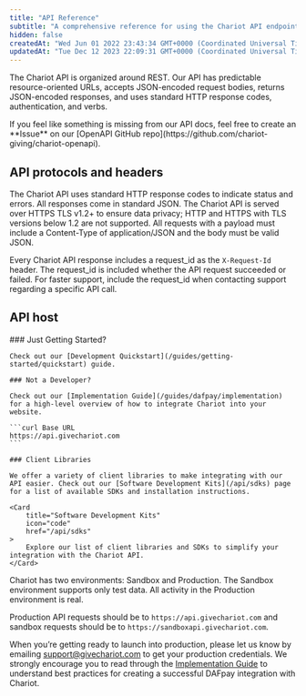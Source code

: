 ```yaml
---
title: "API Reference"
subtitle: "A comprehensive reference for using the Chariot API endpoints"
hidden: false
createdAt: "Wed Jun 01 2022 23:43:34 GMT+0000 (Coordinated Universal Time)"
updatedAt: "Tue Dec 12 2023 22:09:31 GMT+0000 (Coordinated Universal Time)"
---
```

The Chariot API is organized around REST. Our API has predictable resource-oriented URLs, accepts JSON-encoded request bodies, returns JSON-encoded responses, and uses standard HTTP response codes, authentication, and verbs.

<Note title="Issues, Ideas or Feedback">
 If you feel like something is missing from our API docs, feel free to create an **Issue** on our [OpenAPI GitHub repo](https://github.com/chariot-giving/chariot-openapi).
</Note>

## API protocols and headers

The Chariot API uses standard HTTP response codes to indicate status and errors.
All responses come in standard JSON. The Chariot API is served over HTTPS TLS v1.2+ to ensure data privacy; HTTP and HTTPS with TLS versions below 1.2 are not supported.
All requests with a payload must include a Content-Type of application/JSON and the body must be valid JSON.

Every Chariot API response includes a request_id as the `X-Request-Id` header.
The request_id is included whether the API request succeeded or failed.
For faster support, include the request_id when contacting support regarding a specific API call.

## API host

<Aside>
    ### Just Getting Started?

    Check out our [Development Quickstart](/guides/getting-started/quickstart) guide.

    ### Not a Developer?

    Check out our [Implementation Guide](/guides/dafpay/implementation) for a high-level overview of how to integrate Chariot into your website.

    ```curl Base URL
    https://api.givechariot.com
    ```

    ### Client Libraries

    We offer a variety of client libraries to make integrating with our API easier. Check out our [Software Development Kits](/api/sdks) page for a list of available SDKs and installation instructions.

    <Card
        title="Software Development Kits"
        icon="code"
        href="/api/sdks"
    >
        Explore our list of client libraries and SDKs to simplify your integration with the Chariot API.
    </Card>
</Aside>

Chariot has two environments: Sandbox and Production.
The Sandbox environment supports only test data.
All activity in the Production environment is real.

Production API requests should be to `https://api.givechariot.com` and sandbox requests should be to `https://sandboxapi.givechariot.com`.

When you’re getting ready to launch into production, please let us know by emailing [support@givechariot.com](mailto:support@givechariot.com) to get your production credentials.
We strongly encourage you to read through the [Implementation Guide](/guides/dafpay/implementation) to understand best practices for creating
a successful DAFpay integration with Chariot.

